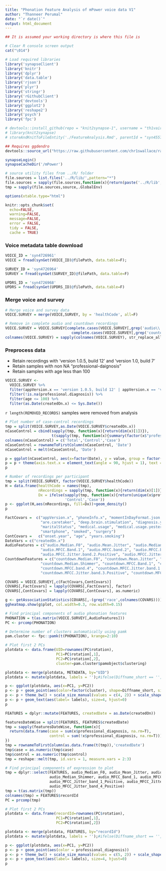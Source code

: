 ```yaml
---
title: "Phonation Feature Analysis of mPower voice data V1"
author: "Thanneer Perumal"
date: "`r date()`"
output: html_document
---
```

```r
## It is assumed your working directory is where this file is

# Clear R console screen output
cat("\014")  

# Load required libraries
library('synapseClient')
library('knitr')
library('dplyr')
library('data.table')
library('rjson')
library('plyr')
library('stringr')
library('rGithubClient')
library('devtools')
library('ggplot2')
library('reshape2')
library('psych')
library('fpc')

# devtools::install_github(repo = "knit2synapse-1", username = "th1vairam", ref="dev")
# library(knit2synapse)
# storeAndKnitToFileEntity('./FeatureAnalysis.Rmd', parentId = "syn4557550", entityName = "Phonation Feature Analysis")

## Requires ggdendro
devtools::source_url("https://raw.githubusercontent.com/chr1swallace/random-functions/master/R/ggplot-heatmap.R")

synapseLogin()
synapseCacheDir('/mPower')

# source utility files from ../R/ folder
file.sources = list.files('../R/lib/',pattern="*")
file.sources = sapply(file.sources,function(x){return(paste('../R/lib',x,sep='/'))})
tmp = sapply(file.sources,source,.GlobalEnv)

options(xtable.type="html")

knitr::opts_chunk$set(
  echo=FALSE,
  warning=FALSE,
  message=FALSE,
  error = FALSE,
  tidy = FALSE,
  cache = TRUE)
```
### Voice metadata table download
```r
VOICE_ID = 'syn4726961'
VOICE = fread(synGet(VOICE_ID)@filePath, data.table=F); 

SURVEY_ID = 'syn4726964'
SURVEY = fread(synGet(SURVEY_ID)@filePath, data.table=F)

UPDRS_ID = 'syn4726968'
UPDRS = fread(synGet(UPDRS_ID)@filePath, data.table=F)
```

### Merge voice and survey
```r
# Merge voice and survey data
VOICE.SURVEY = merge(VOICE,SURVEY, by = 'healthCode', all=F)

# Remove in complete audio and countdown recordings
VOICE.SURVEY = VOICE.SURVEY[complete.cases(VOICE.SURVEY[,grep('audio\\.',colnames(VOICE.SURVEY),value=T)]) &
                              complete.cases(VOICE.SURVEY[,grep('countdown\\.',colnames(VOICE.SURVEY),value=T)]),]
colnames(VOICE.SURVEY) = sapply(colnames(VOICE.SURVEY), str_replace_all,'[^[:alnum:]]', '.')
```

### Preprocess data
* Retain recordings with 'version 1.0.5, build 12' and 'version 1.0, build 7'
* Retain samples with non NA "professional-daignosis"
* Retain samples with age less than 100
```r
VOICE.SURVEY <- 
  VOICE.SURVEY %>%
  filter(appVersion.x == 'version 1.0.5, build 12' | appVersion.x == 'version 1.0, build 7') %>%
  filter(!is.na(professional.diagnosis)) %>%
  filter(age <= 100) %>%
  filter(as.Date(createdOn.x) <= Sys.Date())
```
`r length(REMOVED_RECORDS)` samples were removed from analysis

```r
# Plot number of case-control recordings
tmp = split(VOICE.SURVEY,as.Date(VOICE.SURVEY$createdOn.x))
nCaseControl = cbind(sapply(tmp, function(x){return(dim(x)[1])}),
                     t(sapply(tmp, function(x){summary(factor(x$"professional.diagnosis"))})))
colnames(nCaseControl) = c('Total','Control','Case')
nCaseControl = rownameToFirstColumn(nCaseControl, 'Date')
nCaseControl = melt(nCaseControl, 'Date')

p = ggplot(nCaseControl, aes(x=factor(Date), y = value, group = factor(variable), color= factor(variable))) + geom_line()
p = p + theme(axis.text.x = element_text(angle = 90, hjust = 1), text = element_text(size=18)) + xlab("Date") + ylab("Count") +  ggtitle("Number of case - control")
p

# Number of recordings per participant
tmp = split(VOICE.SURVEY, factor(VOICE.SURVEY$healthCode))
H = data.frame(healthCode = names(tmp), 
               nRecordings = sapply(tmp, function(x){return(dim(x)[1])}),
               Dx = ifelse(sapply(tmp, function(x){return(unique(x$professional.diagnosis))}) == 'false',
                           'Control','Case'))
p <- ggplot(H,aes(nRecordings, fill=Dx))+geom_density()
p
```

```r
FactCovars =  c("appVersion.x", "phoneInfo.x", "momentInDayFormat.json.choiceAnswers", "calculatedMeds",
                "are.caretaker", "deep.brain.stimulation", "diagnosis.year", "education", "employment", "gender", "healthcare.provider",
                "maritalStatus", "medical.usage", "medical.usage.yesterday", "professional.diagnosis", "race",  
                "smartphone", "smoked", "surgery")
ContCovars =   c("onset.year", "age", "years.smoking")
DateVars = c("createdOn.x")
AudioFeatures = c("audio.Median.F0", "audio.Mean.Jitter", "audio.Median.Jitter", "audio.Mean.Shimmer", "audio.Median.Shimmer",
                "audio.MFCC.Band.1", "audio.MFCC.band.2", "audio.MFCC.band.3", "audio.MFCC.band.4", "audio.MFCC.Jitter.band.1.Positive",
                "audio.MFCC.Jitter.band.2.Positive", "audio.MFCC.Jitter.band.3.Positive", "audio.MFCC.Jitter.band.4.Positive")
CountdownFeatures = c("countdown.Median.F0", "countdown.Mean.Jitter", "countdown.Median.Jitter", "countdown.Mean.Shimmer",
                "countdown.Median.Shimmer", "countdown.MFCC.Band.1", "countdown.MFCC.band.2", "countdown.MFCC.band.3",
                "countdown.MFCC.band.4", "countdown.MFCC.Jitter.band.1.Positive", "countdown.MFCC.Jitter.band.2.Positive",
                "countdown.MFCC.Jitter.band.3.Positive", "countdown.MFCC.Jitter.band.4.Positive")

COVARS = VOICE.SURVEY[,c(FactCovars,ContCovars)]
COVARS[,FactCovars] = lapply(COVARS[,FactCovars], factor)
COVARS[,ContCovars] = lapply(COVARS[,ContCovars], as.numeric)

g <- getAssociationStatistics(COVARS[,-(grep('race',colnames(COVARS)))])
ggheatmap.show(g$plot, col.width=0.3, row.width=0.15)
```

```r
# Find principal components of audio phonation features
PHONATION = t(as.matrix(VOICE.SURVEY[,AudioFeatures]))
PC <- prcomp(PHONATION)

# Determine number of clusters automatically using pamk
pam.cluster <- fpc::pamk(t(PHONATION), krange=2:10)

# Plot first 2 PCs
plotdata <- data.frame(UID=rownames(PC$rotation), 
                       PC1=PC$rotation[,1], 
                       PC2=PC$rotation[,2], 
                       cluster=pam.cluster$pamobject$clustering)

plotdata <- merge(plotdata, METADATA, by="UID")
plotdata <- mutate(plotdata, labels = '');#ifelse(Diffname_short == '',as.character(UID),'')) 

p <- ggplot(plotdata, aes(x=PC1, y=PC2))
p <- p + geom_point(aes(color=factor(cluster), shape=Diffname_short, size=Gender))
p <- p + theme_bw() + scale_size_manual(values = c(4, 2)) + scale_shape_manual(values=1:7) + theme(legend.position="top") 
p <- p + geom_text(aes(label= labels), size=4, hjust=0)
p
```

```r
FEATURES = dplyr::mutate(FEATURES, createdDate = as.Date(createdOn))

featuresDateWise = split(FEATURES, FEATURES$createdDate)
tmp = sapply(featuresDateWise, function(x){
  return(data.frame(case = sum(x$professional_diagnosis, na.rm=T),
                    control = sum(!x$professional_diagnosis, na.rm=T)))
})
tmp = rownameToFirstColumn(as.data.frame(t(tmp)),'createdDate')
tmp$case = as.numeric(tmp$case)
tmp$control = as.numeric(tmp$control)
tmp = reshape::melt(tmp, id.vars = 1, measure.vars = 2:3)
```
```r
# Find principal components of expression to plot
tmp = dplyr::select(FEATURES, audio_Median_F0, audio_Mean_Jitter, audio_Median_Jitter, audio_Mean_Shimmer, 
                    audio_Median_Shimmer, audio_MFCC_Band_1, audio_MFCC_band_2, audio_MFCC_band_3, audio_MFCC_band_4,
                    audio_MFCC_Jitter_band_1_Positive, audio_MFCC_Jitter_band_2_Positive, audio_MFCC_Jitter_band_3_Positive,
                    audio_MFCC_Jitter_band_4_Positive)
tmp = t(as.matrix(tmp))
colnames(tmp) = FEATURES$recordId
PC = prcomp(tmp)

# Plot first 2 PCs
plotdata <- data.frame(recordId=rownames(PC$rotation), 
                       PC1=PC$rotation[,1], 
                       PC2=PC$rotation[,2])

plotdata <- merge(plotdata, FEATURES, by="recordId")
plotdata <- mutate(plotdata, labels = '');#ifelse(Diffname_short == '',as.character(UID),'')) 

p <- ggplot(plotdata, aes(x=PC1, y=PC2))
p <- p + geom_point(aes(color = professional_diagnosis))
p <- p + theme_bw() + scale_size_manual(values = c(5, 2)) + scale_shape_manual(values = 1:7) + theme(legend.position="top") 
p <- p + geom_text(aes(label= labels), size=4, hjust=0)
p
```


